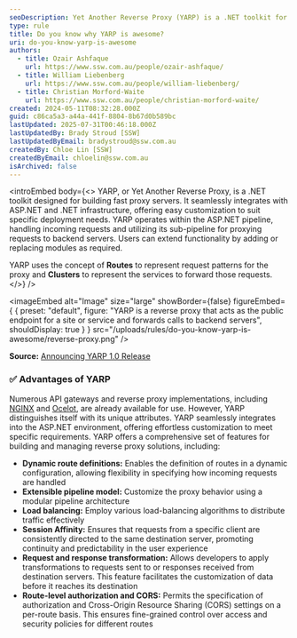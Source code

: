 ```yaml
---
seoDescription: Yet Another Reverse Proxy (YARP) is a .NET toolkit for building fast and customizable proxy servers that seamlessly integrate with ASP.NET infrastructure.
type: rule
title: Do you know why YARP is awesome?
uri: do-you-know-yarp-is-awesome
authors:
  - title: Ozair Ashfaque
    url: https://www.ssw.com.au/people/ozair-ashfaque/
  - title: William Liebenberg
    url: https://www.ssw.com.au/people/william-liebenberg/
  - title: Christian Morford-Waite
    url: https://www.ssw.com.au/people/christian-morford-waite/
created: 2024-05-11T08:32:28.000Z
guid: c86ca5a3-a44a-441f-8804-8b67d0b589bc
lastUpdated: 2025-07-31T00:46:18.000Z
lastUpdatedBy: Brady Stroud [SSW]
lastUpdatedByEmail: bradystroud@ssw.com.au
createdBy: Chloe Lin [SSW]
createdByEmail: chloelin@ssw.com.au
isArchived: false
---
```


<introEmbed
  body={<>
YARP, or Yet Another Reverse Proxy, is a .NET toolkit designed for building fast proxy servers. It seamlessly integrates with ASP.NET and .NET infrastructure, offering easy customization to suit specific deployment needs. YARP operates within the ASP.NET pipeline, handling incoming requests and utilizing its sub-pipeline for proxying requests to backend servers. Users can extend functionality by adding or replacing modules as required.

YARP uses the concept of **Routes** to represent request patterns for the proxy and **Clusters** to represent the services to forward those requests.
  </>}
/>

<imageEmbed
  alt="Image"
  size="large"
  showBorder={false}
  figureEmbed={ {
    preset: "default",
    figure: "YARP is a reverse proxy that acts as the public endpoint for a site or service and forwards calls to backend servers",
    shouldDisplay: true
  } }
  src="/uploads/rules/do-you-know-yarp-is-awesome/reverse-proxy.png"
/>

**Source:** [Announcing YARP 1.0 Release](https://devblogs.microsoft.com/dotnet/announcing-yarp-1-0-release/?WT.mc_id=DT-MVP-33518)

### ✅ Advantages of YARP

Numerous API gateways and reverse proxy implementations, including [NGINX](https://www.nginx.com/) and [Ocelot](https://github.com/ThreeMammals/Ocelot), are already available for use. However, YARP distinguishes itself with its unique attributes. YARP seamlessly integrates into the ASP.NET environment, offering effortless customization to meet specific requirements. YARP offers a comprehensive set of features for building and managing reverse proxy solutions, including:

* **Dynamic route definitions:** Enables the definition of routes in a dynamic configuration, allowing flexibility in specifying how incoming requests are handled
* **Extensible pipeline model:** Customize the proxy behavior using a modular pipeline architecture
* **Load balancing:** Employ various load-balancing algorithms to distribute traffic effectively
* **Session Affinity:** Ensures that requests from a specific client are consistently directed to the same destination server, promoting continuity and predictability in the user experience
* **Request and response transformation:** Allows developers to apply transformations to requests sent to or responses received from destination servers. This feature facilitates the customization of data before it reaches its destination
* **Route-level authorization and CORS:** Permits the specification of authorization and Cross-Origin Resource Sharing (CORS) settings on a per-route basis. This ensures fine-grained control over access and security policies for different routes

